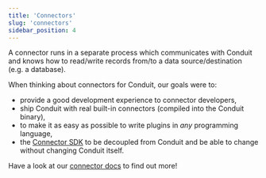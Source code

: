 ```yaml
---
title: 'Connectors'
slug: 'connectors'
sidebar_position: 4
---
```


A connector runs in a separate process which communicates with Conduit and knows
how to read/write records from/to a data source/destination (e.g. a database).

When thinking about connectors for Conduit, our goals were to:
- provide a good development experience to connector developers,
- ship Conduit with real built-in connectors (compiled into the Conduit binary),
- to make it as easy as possible to write plugins in _any_ programming language,
- the [Connector SDK](https://github.com/conduitio/conduit-connector-sdk) to be
  decoupled from Conduit and be able to change without changing Conduit itself.

Have a look at our [connector docs](/docs/connectors/installing-connectors) to
find out more!